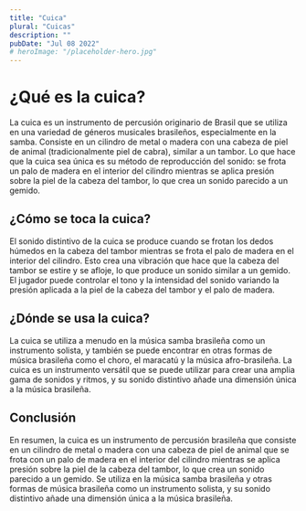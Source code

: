 ```yaml
---
title: "Cuica"
plural: "Cuicas"
description: ""
pubDate: "Jul 08 2022"
# heroImage: "/placeholder-hero.jpg"
---
```


# ¿Qué es la cuica?

La cuica es un instrumento de percusión originario de Brasil que se utiliza en una variedad de géneros musicales brasileños, especialmente en la samba. Consiste en un cilindro de metal o madera con una cabeza de piel de animal (tradicionalmente piel de cabra), similar a un tambor. Lo que hace que la cuica sea única es su método de reproducción del sonido: se frota un palo de madera en el interior del cilindro mientras se aplica presión sobre la piel de la cabeza del tambor, lo que crea un sonido parecido a un gemido.

## ¿Cómo se toca la cuica?

El sonido distintivo de la cuica se produce cuando se frotan los dedos húmedos en la cabeza del tambor mientras se frota el palo de madera en el interior del cilindro. Esto crea una vibración que hace que la cabeza del tambor se estire y se afloje, lo que produce un sonido similar a un gemido. El jugador puede controlar el tono y la intensidad del sonido variando la presión aplicada a la piel de la cabeza del tambor y el palo de madera.

## ¿Dónde se usa la cuica?

La cuica se utiliza a menudo en la música samba brasileña como un instrumento solista, y también se puede encontrar en otras formas de música brasileña como el choro, el maracatú y la música afro-brasileña. La cuica es un instrumento versátil que se puede utilizar para crear una amplia gama de sonidos y ritmos, y su sonido distintivo añade una dimensión única a la música brasileña.

## Conclusión

En resumen, la cuica es un instrumento de percusión brasileña que consiste en un cilindro de metal o madera con una cabeza de piel de animal que se frota con un palo de madera en el interior del cilindro mientras se aplica presión sobre la piel de la cabeza del tambor, lo que crea un sonido parecido a un gemido. Se utiliza en la música samba brasileña y otras formas de música brasileña como un instrumento solista, y su sonido distintivo añade una dimensión única a la música brasileña.